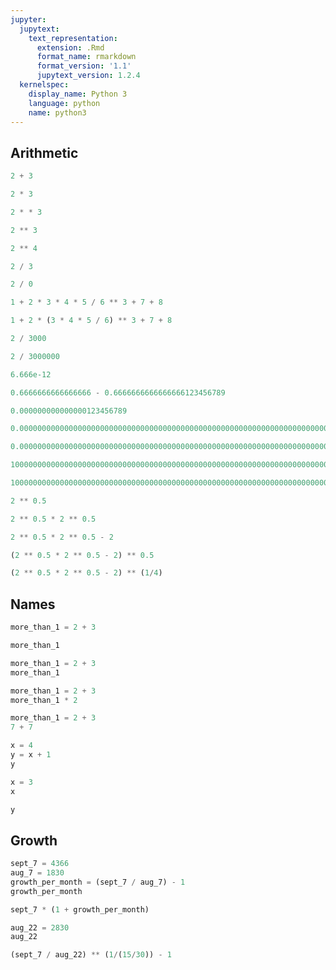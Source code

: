 ```yaml
---
jupyter:
  jupytext:
    text_representation:
      extension: .Rmd
      format_name: rmarkdown
      format_version: '1.1'
      jupytext_version: 1.2.4
  kernelspec:
    display_name: Python 3
    language: python
    name: python3
---
```


## Arithmetic

```python
2 + 3
```

```python
2 * 3
```

```python
2 * * 3
```

```python
2 ** 3
```

```python
2 ** 4
```

```python
2 / 3
```

```python
2 / 0
```

```python
1 + 2 * 3 * 4 * 5 / 6 ** 3 + 7 + 8
```

```python
1 + 2 * (3 * 4 * 5 / 6) ** 3 + 7 + 8
```

```python
2 / 3000
```

```python
2 / 3000000
```

```python
6.666e-12
```

```python
0.6666666666666666 - 0.6666666666666666123456789
```

```python
0.000000000000000123456789
```

```python
0.000000000000000000000000000000000000000000000000000000000000000000000123456789
```

```python
0.000000000000000000000000000000000000000000000000000000000000000000000123456789 * 0.000000000000000000000000000000000000000000000000000000000000000000000123456789 * 0.000000000000000000000000000000000000000000000000000000000000000000000123456789 * 0.000000000000000000000000000000000000000000000000000000000000000000000123456789 * 0.000000000000000000000000000000000000000000000000000000000000000000000123456789
```

```python
10000000000000000000000000000000000000000000000000000000000000000000000000000000000000000000000000000000000000000000000000000000000000000000000000000000000000000000000000000000000000000000000000000000000000000000000000000000000000000000000000000000000000000000000000000000000000000000000000000000000000000000000000000000000000000000000000000000000000000000000000000000000000000000000000000000000000000000000000000000000000000000000000000000000
```

```python
10000000000000000000000000000000000000000000000000000000000000000000000000000000000000000000000000000000000000000000000000000000000000000000000000000000000000000000000000000000000000000000000000000000000000000000000000000000000000000000000000000000000000000000000000000000000000000000000000000000000000000000000000000000000000000000000000000000000000000000000000000000000000000000000000000000000000000000000000000000000000000000000000000000000.2
```

```python
2 ** 0.5
```

```python
2 ** 0.5 * 2 ** 0.5
```

```python
2 ** 0.5 * 2 ** 0.5 - 2
```

```python
(2 ** 0.5 * 2 ** 0.5 - 2) ** 0.5
```

```python
(2 ** 0.5 * 2 ** 0.5 - 2) ** (1/4)
```

## Names

```python
more_than_1 = 2 + 3
```

```python
more_than_1
```

```python
more_than_1 = 2 + 3
more_than_1
```

```python
more_than_1 = 2 + 3
more_than_1 * 2
```

```python
more_than_1 = 2 + 3
7 + 7
```

```python
x = 4
y = x + 1
y
```

```python
x = 3
x
```

```python
y
```

## Growth

```python
sept_7 = 4366
aug_7 = 1830
growth_per_month = (sept_7 / aug_7) - 1
growth_per_month
```

```python
sept_7 * (1 + growth_per_month)
```

```python
aug_22 = 2830
aug_22
```

```python
(sept_7 / aug_22) ** (1/(15/30)) - 1
```
